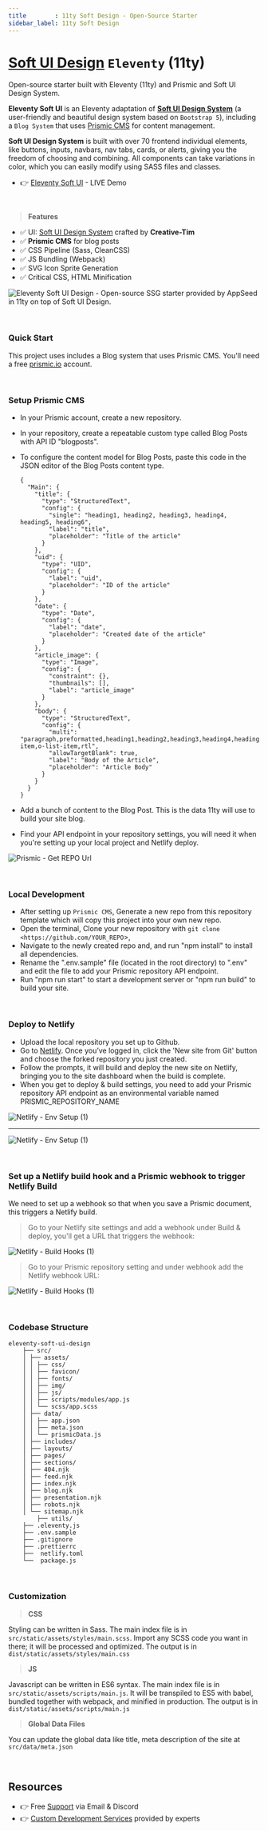 ```yaml
---
title        : 11ty Soft Design - Open-Source Starter
sidebar_label: 11ty Soft Design
---
```


# [Soft UI Design](https://appseed.us/product/soft-ui-design/) `Eleventy` (11ty)

<SubHeading>Open-source starter built with Eleventy (11ty) and Prismic and Soft UI Design System.</SubHeading>

**Eleventy Soft UI** is an Eleventy adaptation of **[Soft UI Design System](https://appseed.us/product/soft-ui-design/)** (a user-friendly and beautiful design system based on `Bootstrap 5`), 
including a `Blog System` that uses [Prismic CMS](https://prismic.io/) for content management. 

**Soft UI Design System** is built with over 70 frontend individual elements, like buttons, inputs, navbars, nav tabs, cards, or alerts, giving you the freedom of choosing and combining. All components can take variations in color, which you can easily modify using SASS files and classes.

- 👉 [Eleventy Soft UI](https://eleventy-soft-ui.appseed-srv1.com/) - LIVE Demo

<br />

> **Features**

- ✅ UI: [Soft UI Design System](https://www.creative-tim.com/product/material-kit-pro-bs4?AFFILIATE=128200) crafted by **Creative-Tim**
- ✅ **Prismic CMS** for blog posts
- ✅ CSS Pipeline (Sass, CleanCSS)
- ✅ JS Bundling (Webpack)
- ✅ SVG Icon Sprite Generation
- ✅ Critical CSS, HTML Minification

![Eleventy Soft UI Design - Open-source SSG starter provided by AppSeed in 11ty on top of Soft UI Design.](https://user-images.githubusercontent.com/51070104/128602712-4b38f18d-2154-4899-a796-aec0f7435329.png)

<br />

### Quick Start

This project uses includes a Blog system that uses Prismic CMS. You'll need a free [prismic.io](http://prismic.io/) account.

<br />

### Setup Prismic CMS

- In your Prismic account, create a new repository.
- In your repository, create a repeatable custom type called Blog Posts with API ID "blogposts".
- To configure the content model for Blog Posts, paste this code in the JSON editor of the Blog Posts content type.

  ```
  {
    "Main": {
      "title": {
        "type": "StructuredText",
        "config": {
          "single": "heading1, heading2, heading3, heading4, heading5, heading6",
          "label": "title",
          "placeholder": "Title of the article"
        }
      },
      "uid": {
        "type": "UID",
        "config": {
          "label": "uid",
          "placeholder": "ID of the article"
        }
      },
      "date": {
        "type": "Date",
        "config": {
          "label": "date",
          "placeholder": "Created date of the article"
        }
      },
      "article_image": {
        "type": "Image",
        "config": {
          "constraint": {},
          "thumbnails": [],
          "label": "article_image"
        }
      },
      "body": {
        "type": "StructuredText",
        "config": {
          "multi": "paragraph,preformatted,heading1,heading2,heading3,heading4,heading5,heading6,strong,em,hyperlink,image,embed,list-item,o-list-item,rtl",
          "allowTargetBlank": true,
          "label": "Body of the Article",
          "placeholder": "Article Body"
        }
      }
    }
  }

  ```

- Add a bunch of content to the Blog Post. This is the data 11ty will use to build your site blog.
- Find your API endpoint in your repository settings, you will need it when you're setting up your local project and Netlify deploy.

![Prismic - Get REPO Url](https://github-production-user-asset-6210df.s3.amazonaws.com/51070104/266904490-55955e87-aaad-4c7c-879e-673d5f9f6467.png)

<br />

### Local Development

- After setting up `Prismic CMS`, Generate a new repo from this repository template which will copy this project into your own new repo.
- Open the terminal, Clone your new repository with `git clone <https://github.com/YOUR_REPO`>,
- Navigate to the newly created repo and, and run "npm install" to install all dependencies.
- Rename the ".env.sample" file (located in the root directory) to ".env" and edit the file to add your Prismic repository API endpoint.
- Run "npm run start" to start a development server or "npm run build" to build your site.

<br />

### Deploy to Netlify

- Upload the local repository you set up to Github.
- Go to [Netlify](https://app.netlify.com/). Once you’ve logged in, click the 'New site from Git' button and choose the forked repository you just created.
- Follow the prompts, it will build and deploy the new site on Netlify, bringing you to the site dashboard when the build is complete.
- When you get to deploy & build settings, you need to add your Prismic repository API endpoint as an environmental variable named PRISMIC_REPOSITORY_NAME

![Netlify - Env Setup (1)](https://github-production-user-asset-6210df.s3.amazonaws.com/51070104/266904687-527240f7-7253-4783-817c-dfcd274195e6.png)

---

![Netlify - Env Setup (1)](https://github-production-user-asset-6210df.s3.amazonaws.com/51070104/266904725-3a999c56-0584-4031-ad96-4d61ff484e70.png) 

<br />

### Set up a Netlify build hook and a Prismic webhook to trigger Netlify Build

We need to set up a webhook so that when you save a Prismic document, this triggers a Netlify build.

> Go to your Netlify site settings and add a webhook under Build & deploy, you'll get a URL that triggers the webhook:

![Netlify - Build Hooks (1)](https://github-production-user-asset-6210df.s3.amazonaws.com/51070104/266906665-7eded8af-f46d-480c-8a2b-488c28780133.png) 

> Go to your Prismic repository setting and under webhook add the Netlify webhook URL:

![Netlify - Build Hooks (1)](https://github-production-user-asset-6210df.s3.amazonaws.com/51070104/266906680-fe97bdea-4e3a-4c14-b6be-25de868ae3ad.png)

<br />

### Codebase Structure

```
eleventy-soft-ui-design
    ├── src/
    │ ├── assets/
    │ │ ├── css/
    │ │ ├── favicon/
    │ │ ├── fonts/
    │ │ ├── img/
    │ │ ├── js/
    │ │ ├── scripts/modules/app.js
    │ │ └── scss/app.scss
    │ ├── data/
    │ │ ├── app.json
    │ │ ├── meta.json
    │ │ └── prismicData.js
    │ ├── includes/
    │ ├── layouts/
    │ ├── pages/
    │ ├── sections/
    │ ├── 404.njk
    │ ├── feed.njk
    │ ├── index.njk
    │ ├── blog.njk
    │ ├── presentation.njk
    │ ├── robots.njk
    │ └── sitemap.njk
        ├── utils/
    ├── .eleventy.js
    ├── .env.sample
    ├── .gitignore
    ├── .prettierrc
    ├──  netlify.toml
    └──  package.js
```

<br />

### Customization

> **CSS**

Styling can be written in Sass. The main index file is in `src/static/assets/styles/main.scss`. Import any SCSS code you want in there; it will be processed and optimized. 
The output is in `dist/static/assets/styles/main.css`

> **JS**

Javascript can be written in ES6 syntax. The main index file is in `src/static/assets/scripts/main.js`. It will be transpiled to ES5 with babel, bundled together with webpack, and minified in production. 
The output is in `dist/static/assets/scripts/main.js`

> **Global Data Files**

You can update the global data like title, meta description of the site at `src/data/meta.json`

<br />

## Resources

- 👉 Free [Support](https://appseed.us/support/) via Email & Discord
- 👉 [Custom Development Services](https://appseed.us/custom-development/) provided by experts

